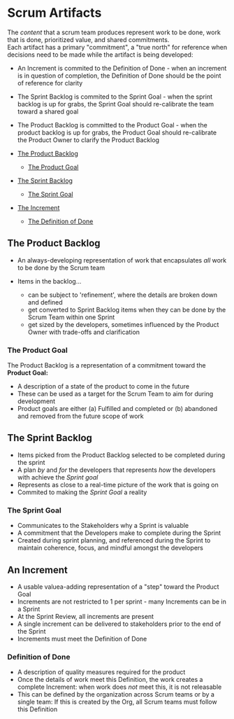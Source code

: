 # Scrum Artifacts

The _content_ that a scrum team produces represent work to be done, work that is done, prioritized value, and shared commitments.  
Each artifact has a primary "commitment", a "true north" for reference when decisions need to be made while the artifact is being developed:

- An Increment is commited to the Definition of Done - when an increment is in question of completion, the Definition of Done should be the point of reference for clarity
- The Sprint Backlog is commited to the Sprint Goal - when the sprint backlog is up for grabs, the Sprint Goal should re-calibrate the team toward a shared goal
- The Product Backlog is committed to the Product Goal - when the product backlog is up for grabs, the Product Goal should re-calibrate the Product Owner to clarify the Product Backlog

- [The Product Backlog](#the-product-backlog)
  - [The Product Goal](#the-product-goal)
- [The Sprint Backlog](#the-sprint-backlog)
  - [The Sprint Goal](#the-sprint-goal)
- [The Increment](#an-increment)
  - [The Definition of Done](#definition-of-done)

## The Product Backlog

- An always-developing representation of work that encapsulates _all_ work to be done by the Scrum team
- Items in the backlog...

  - can be subject to 'refinement', where the details are broken down and defined
  - get converted to Sprint Backlog items when they can be done by the Scrum Team within one Sprint
  - get sized by the developers, sometimes influenced by the Product Owner with trade-offs and clarification

### The Product Goal

The Product Backlog is a representation of a commitment toward the **Product Goal:**

- A description of a state of the product to come in the future
- These can be used as a target for the Scrum Team to aim for during development
- Product goals are either (a) Fulfilled and completed or (b) abandoned and removed from the future scope of work

## The Sprint Backlog

- Items picked from the Product Backlog selected to be completed during the sprint
- A plan _by_ and _for_ the developers that represents _how_ the developers with achieve the _Sprint goal_
- Represents as close to a real-time picture of the work that is going on
- Commited to making the _Sprint Goal_ a reality

### The Sprint Goal

- Communicates to the Stakeholders why a Sprint is valuable
- A commitment that the Developers make to complete during the Sprint
- Created during sprint planning, and referenced during the Sprint to maintain coherence, focus, and mindful amongst the developers

## An Increment

- A usable valuea-adding representation of a "step" toward the Product Goal
- Increments are not restricted to 1 per sprint - many Increments can be in a Sprint
- At the Sprint Review, all increments are present
- A single increment can be delivered to stakeholders prior to the end of the Sprint
- Increments must meet the Definition of Done

### Definition of Done

- A description of quality measures required for the product
- Once the details of work meet this Definition, the work creates a complete Increment: when work does _not_ meet this, it is not releasable
- This can be defined by the organization across Scrum teams or by a single team: If this is created by the Org, all Scrum teams must follow this Definition
